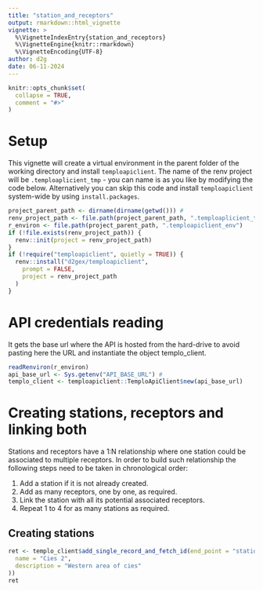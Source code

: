 ```yaml
---
title: "station_and_receptors"
output: rmarkdown::html_vignette
vignette: >
  %\VignetteIndexEntry{station_and_receptors}
  %\VignetteEngine{knitr::rmarkdown}
  %\VignetteEncoding{UTF-8}
author: d2g
date: 06-11-2024
---
```


```r
knitr::opts_chunk$set(
  collapse = TRUE,
  comment = "#>"
)
```


# Setup
 This vignette will create a virtual environment in the parent folder of the working directory and install
 `temploapiclient`. The name of the renv project will be `.temploaplicient_tmp`  - you can name is as you like by
 modifying the code below.
Alternatively you can skip this code and install `temploapiclient` system-wide by using `install.packages`.

```r
project_parent_path <- dirname(dirname(getwd())) #
renv_project_path <- file.path(project_parent_path, ".temploaplicient_tmp")
r_environ <- file.path(project_parent_path, ".temploapiclient_env")
if (!file.exists(renv_project_path)) {
  renv::init(project = renv_project_path)
}
if (!require("temploapiclient", quietly = TRUE)) {
  renv::install("d2gex/temploapiclient",
    prompt = FALSE,
    project = renv_project_path
  )
}
```
# API credentials reading
It gets the base url where the API is hosted from the hard-drive to avoid pasting here the URL and
instantiate the object templo_client.
```r
readRenviron(r_environ)
api_base_url <- Sys.getenv("API_BASE_URL") #
templo_client <- temploapiclient::TemploApiClient$new(api_base_url)
```
# Creating stations, receptors and linking both
Stations and receptors have a 1:N relationship where one station could be associated to multiple receptors. In order to build such relationship the following steps need to be taken in chronological order:

1. Add a station if it is not already created.
2. Add as many receptors, one by one, as required.
3. Link the station with all its potential associated receptors.
4. Repeat 1 to 4 for as many stations as required.

## Creating stations
```r
ret <- templo_client$add_single_record_and_fetch_id(end_point = "stations/", data = list(
  name = "Cies 2",
  description = "Western area of cies"
))
ret
```
